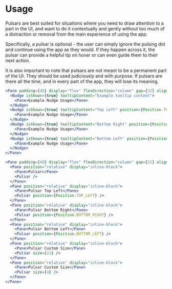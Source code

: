 # Usage

Pulsars are best suited for situations where you need to draw attention to a part in the UI, and want to do it contextually and gently without too much of a distraction or removal from the main experience of using the app.

Specifically, a pulsar is optional - the user can simply ignore the pulsing dot and continue using the app as they would. If they happen across it, the pulsar can provide a helpful tip on hover or can even guide them to their next action.

It is also important to note that pulsars are not meant to be a permanent part of the UI. They should be used judiciously and with purpose. If pulsars are there all the time, and in every part of the app, they will lose its meaning.

```jsx
<Pane padding={40} display="flex" flexDirection="column" gap={32} alignItems="flex-start">
  <Nudge isShown={true} tooltipContent="Example tooltip content">
    <Pane>Example Nudge Usage</Pane>
  </Nudge>
  <Nudge isShown={true} tooltipContent="Top Left" position={Position.TOP_LEFT}>
    <Pane>Example Nudge Usage</Pane>
  </Nudge>
  <Nudge isShown={true} tooltipContent="Bottom Right" position={Position.BOTTOM_RIGHT}>
    <Pane>Example Nudge Usage</Pane>
  </Nudge>
  <Nudge isShown={true} tooltipContent="Bottom Left" position={Position.BOTTOM_LEFT}>
    <Pane>Example Nudge Usage</Pane>
  </Nudge>
</Pane>
```

```jsx
<Pane padding={40} display="flex" flexDirection="column" gap={32} alignItems="flex-start">
  <Pane position="relative" display="inline-block">
    <Pane>Pulsar</Pane>
    <Pulsar />
  </Pane>
  <Pane position="relative" display="inline-block">
    <Pane>Pulsar Top Left</Pane>
    <Pulsar position={Position.TOP_LEFT} />
  </Pane>
  <Pane position="relative" display="inline-block">
    <Pane>Pulsar Bottom Right</Pane>
    <Pulsar position={Position.BOTTOM_RIGHT} />
  </Pane>
  <Pane position="relative" display="inline-block">
    <Pane>Pulsar Bottom Left</Pane>
    <Pulsar position={Position.BOTTOM_LEFT} />
  </Pane>
  <Pane position="relative" display="inline-block">
    <Pane>Pulsar Custom Size</Pane>
    <Pulsar size={21} />
  </Pane>
  <Pane position="relative" display="inline-block">
    <Pane>Pulsar Custom Size</Pane>
    <Pulsar size={4} />
  </Pane>
</Pane>
```
